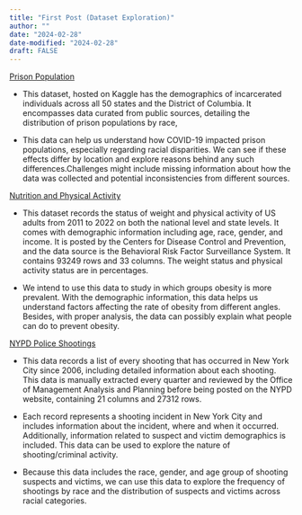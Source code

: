 ```yaml
---
title: "First Post (Dataset Exploration)"
author: ""
date: "2024-02-28"
date-modified: "2024-02-28"
draft: FALSE
---
```


[Prison Population](https://www.kaggle.com/datasets/konradb/prison-population-in-the-us)

-   This dataset, hosted on Kaggle has the demographics of incarcerated individuals across all 50 states and the District of Columbia. It encompasses data curated from public sources, detailing the distribution of prison populations by race,

-   This data can help us understand how COVID-19 impacted prison populations, especially regarding racial disparities. We can see if these effects differ by location and explore reasons behind any such differences.Challenges might include missing information about how the data was collected and potential inconsistencies from different sources.

[Nutrition and Physical Activity](https://catalog.data.gov/dataset/nutrition-physical-activity-and-obesity-behavioral-risk-factor-surveillance-system)

-   This dataset records the status of weight and physical activity of US adults from 2011 to 2022 on both the national level and state levels. It comes with demographic information including age, race, gender, and income. It is posted by the Centers for Disease Control and Prevention, and the data source is the Behavioral Risk Factor Surveillance System. It contains 93249 rows and 33 columns. The weight status and physical activity status are in percentages.

-   We intend to use this data to study in which groups obesity is more prevalent. With the demographic information, this data helps us understand factors affecting the rate of obesity from different angles. Besides, with proper analysis, the data can possibly explain what people can do to prevent obesity.

[NYPD Police Shootings](https://catalog.data.gov/dataset/nypd-shooting-incident-data-historic)

-   This data records a list of every shooting that has occurred in New York City since 2006, including detailed information about each shooting. This data is manually extracted every quarter and reviewed by the Office of Management Analysis and Planning before being posted on the NYPD website, containing 21 columns and 27312 rows.

-   Each record represents a shooting incident in New York City and includes information about the incident, where and when it occurred. Additionally, information related to suspect and victim demographics is included. This data can be used to explore the nature of shooting/criminal activity.

-   Because this data includes the race, gender, and age group of shooting suspects and victims, we can use this data to explore the frequency of shootings by race and the distribution of suspects and victims across racial categories.
